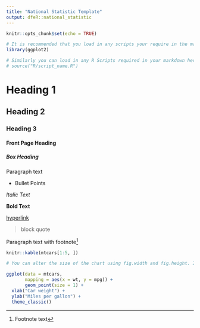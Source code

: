 ```yaml
---
title: "National Statistic Template"
output: dfeR::national_statistic
---
```


```r
knitr::opts_chunk$set(echo = TRUE)

# It is recommended that you load in any scripts your require in the markdown here. E.g:
library(ggplot2)

# Similarly you can load in any R Scripts required in your markdown here. E.g:
# source("R/script_name.R")
```

# Heading 1
## Heading 2
### Heading 3
#### Front Page Heading
##### Box Heading

Paragraph text

- Bullet Points

*Italic Text*

**Bold Text**

[hyperlink]("https://google.com")

> block quote

Paragraph text with footnote[^1]

```r
knitr::kable(mtcars[1:5, ])
```  

```r
# You can alter the size of the chart using fig.width and fig.height. Increasing dpi can improve the plot's resolution.

ggplot(data = mtcars, 
       mapping = aes(x = wt, y = mpg)) + 
       geom_point(size = 1) +
  xlab("Car weight") +
  ylab("Miles per gallon") +
  theme_classic()  

```  

[^1]: Footnote text

